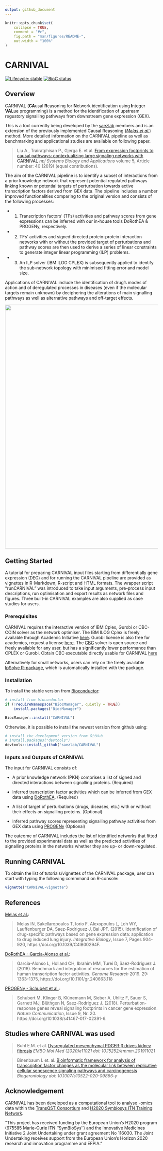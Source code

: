 ```yaml
---
output: github_document
---
```


<!-- README.md is generated from README.Rmd. Please edit that file -->

```r
knitr::opts_chunk$set(
    collapse = TRUE,
    comment = "#>",
    fig.path = "man/figures/README-",
    out.width = "100%"
)
```


# CARNIVAL 
<!-- badges: start -->
[![Lifecycle: stable](https://img.shields.io/badge/lifecycle-stable-brightgreen.svg)](https://lifecycle.r-lib.org/articles/stages.html#stable)
[![BioC status](http://www.bioconductor.org/shields/build/release/bioc/CARNIVAL.svg)](https://bioconductor.org/checkResults/release/bioc-LATEST/CARNIVAL)
<!-- badges: end -->

## Overview
CARNIVAL (**CA**usal **R**easoning for **N**etwork identification using **I**nteger **VAL**ue programming) is a method for the identification of upstream reguatory signalling pathways from downstream gene expression (GEX).

This is a tool currently being developed by the [saezlab](http://saezlab.org/) members and is an extension of the previously implemented Causal Reasoning ([*Melas et al.*](http://pubs.rsc.org/en/content/articlehtml/2015/ib/c4ib00294f)) method. More detailed information on the CARNIVAL pipeline as well as benchmarking and applicational studies are available on following paper.

> Liu A., Trairatphisan P., Gjerga E. et al. [From expression footprints to causal pathways: contextualizing large signaling networks with CARNIVAL](https://www.nature.com/articles/s41540-019-0118-z) _npj Systems Biology and Applications_ volume 5, Article number: 40 (2019) (equal contributions).

The aim of the CARNIVAL pipeline is to identify a subset of interactions from a prior knowledge network that represent potential regulated pathways linking known or potential targets of perturbation towards active transcription factors derived from GEX data. The pipeline includes a number improved functionalities comparing to the original version and consists of the following processes: 

 * 1) Transcription factors’ (TFs) activities and pathway scores from gene expressions can be inferred with our in-house tools DoRothEA & PROGENy, respectively. 

 * 2) TFs’ activities and signed directed protein-protein interaction networks with or without the provided target of perturbations and pathway scores are then used to derive a series of linear constraints to generate integer linear programming (ILP) problems. 

 * 3) An ILP solver (IBM ILOG CPLEX) is subsequently applied to identify the sub-network topology with minimised fitting error and model size.

Applications of CARNIVAL include the identification of drug’s modes of action and of deregulated processes in diseases (even if the molecular targets remain unknown) by deciphering the alterations of main signalling pathways as well as alternative pathways and off-target effects.

<img src="vignettes/vignettes_pictures/graphical_abstract.png" align="center" width="800">

## Getting Started

A tutorial for preparing CARNIVAL input files starting from differentially gene expression (DEG) and for running the CARNIVAL pipeline are provided as vignettes in R-Markdown, R-script and HTML formats. The wrapper script "runCARNIVAL" was introduced to take input arguments, pre-process input descriptions, run optimisation and export results as network files and figures. Three built-in CARNIVAL examples are also supplied as case studies for users.

### Prerequisites

CARNIVAL requires the interactive version of IBM Cplex, Gurobi or CBC-COIN solver as the network optimiser. The IBM ILOG Cplex is freely available through Academic Initiative [here](https://www.ibm.com/products/ilog-cplex-optimization-studio). Gurobi license is also free for academics, request a license [here](https://www.gurobi.com/downloads/end-user-license-agreement-academic/). The [CBC](https://projects.coin-or.org/Cbc) solver is open source and freely available for any user, but has a significantly lower performance than CPLEX or Gurobi. Obtain CBC executable directly usable for CARNIVAL [here](https://ampl.com/products/solvers/open-source/#cbc)

Alternatively for small networks, users can rely on the freely available [lpSolve R-package](https://cran.r-project.org/web/packages/lpSolve/index.html), which is automatically installed with the package.

### Installation

To install the stable version from [Bioconductor](http://bioconductor.org/):
```r
# install from bioconductor
if (!requireNamespace("BiocManager", quietly = TRUE))
    install.packages("BiocManager")

BiocManager::install("CARNIVAL")
```

Otherwise, it is possible to install the newest version from github using:
```r
# install the development version from GitHub
# install.packages("devtools")
devtools::install_github("saezlab/CARNIVAL")
```

### Inputs and Outputs of CARNIVAL

The input for CARNIVAL consists of:

 * A prior knowledge network (PKN) comprises a list of signed and directed interactions between signalling proteins. (Required)

 * Inferred transcription factor activities which can be inferred from GEX data using [DoRothEA](https://github.com/saezlab/dorothea). (Required)
 
 * A list of target of perturbations (drugs, diseases, etc.) with or without their effects on signalling proteins. (Optional) 
 
 * Inferred pathway scores representing signalling pathway activities from GEX data using [PROGENy](https://github.com/saezlab/progeny) (Optional)

The outcome of CARNIVAL includes the list of identified networks that fitted to the provided experimental data as well as the predicted activities of signalling proteins in the networks whether they are up- or down-regulated.

## Running CARNIVAL

To obtain the list of tutorials/vignettes of the CARNIVAL package, user can start with typing the following commmand on R-console:
```r
vignette("CARNIVAL-vignette")
```

## References

[Melas et al.](https://pubs.rsc.org/en/content/articlehtml/2015/ib/c4ib00294f):

> Melas IN, Sakellaropoulos T, Iorio F, Alexopoulos L, Loh WY, Lauffenburger DA, Saez-Rodriguez J, Bai JPF. (2015). Identification of drug-specific pathways based on gene expression data: application to drug induced lung injury. *Integrative Biology*, Issue 7, Pages 904-920, https://doi.org/10.1039/C4IB00294F.

[DoRothEA - Garcia-Alonso et al.](https://github.com/saezlab/dorothea):

> Garcia-Alonso L, Holland CH, Ibrahim MM, Turei D, Saez-Rodriguez J. (2018). Benchmark and integration of resources for the estimation of human transcription factor activities. *Genome Research* 2019. 29: 1363-1375, https://doi.org/10.1101/gr.240663.118

[PROGENy - Schubert et al.](https://github.com/saezlab/progeny):

> Schubert M, Klinger B, Klünemann M, Sieber A, Uhlitz F, Sauer S, Garnett MJ, Blüthgen N, Saez-Rodriguez J. (2018). Perturbation-response genes reveal signaling footprints in cancer gene expression. *Nature Communication*, Issue 9, Nr. 20. https://doi.org/10.1038/s41467-017-02391-6.

## Studies where CARNIVAL was used

> Buhl E.M. et al. [Dysregulated mesenchymal PDGFR‐β drives kidney fibrosis](https://www.embopress.org/doi/10.15252/emmm.201911021) _EMBO Mol Med (2020)e11021 doi: 10.15252/emmm.201911021_

> Binenbaum I. et. al. [Bioinformatic framework for analysis of transcription factor changes as the molecular link between replicative cellular senescence signaling pathways and carcinogenesis](https://link.springer.com/content/pdf/10.1007/s10522-020-09866-y.pdf) _Biogerontology doi: 10.1007/s10522-020-09866-y_

## Acknowledgement

CARNIVAL has been developed as a computational tool to analyse -omics data within the [TransQST Consortium](https://transqst.org) and [H2020 Symbiosys ITN Training Network](https://www.h2020symbiosys.eu/).

"This project has received funding by the European Union’s H2020 program (675585 Marie-Curie ITN ‘‘SymBioSys’’) and the Innovative Medicines Initiative 2 Joint Undertaking under grant agreement No 116030. The Joint Undertaking receives support from the European Union's Horizon 2020 research and innovation programme and EFPIA."
